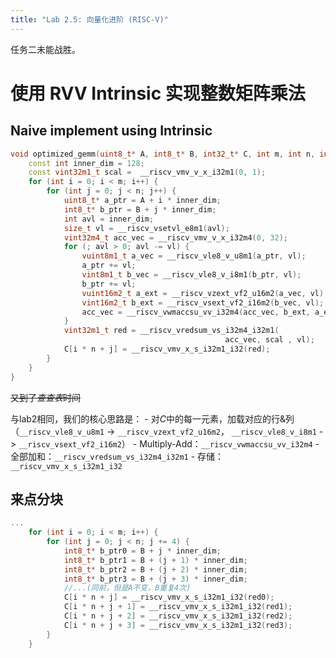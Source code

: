 ```yaml
---
title: "Lab 2.5: 向量化进阶 (RISC-V)"
---
```



任务二未能战胜。

# 使用 RVV Intrinsic 实现整数矩阵乘法

## Naive implement using Intrinsic

```cpp
void optimized_gemm(uint8_t* A, int8_t* B, int32_t* C, int m, int n, int k) {
    const int inner_dim = 128;
    const vint32m1_t scal =  __riscv_vmv_v_x_i32m1(0, 1);
    for (int i = 0; i < m; i++) {
        for (int j = 0; j < n; j++) {
            uint8_t* a_ptr = A + i * inner_dim;
            int8_t* b_ptr = B + j * inner_dim;
            int avl = inner_dim;
            size_t vl = __riscv_vsetvl_e8m1(avl);
            vint32m4_t acc_vec = __riscv_vmv_v_x_i32m4(0, 32);
            for (; avl > 0; avl -= vl) {
                vuint8m1_t a_vec = __riscv_vle8_v_u8m1(a_ptr, vl);
                a_ptr += vl;
                vint8m1_t b_vec = __riscv_vle8_v_i8m1(b_ptr, vl);
                b_ptr += vl;
                vuint16m2_t a_ext = __riscv_vzext_vf2_u16m2(a_vec, vl);
                vint16m2_t b_ext = __riscv_vsext_vf2_i16m2(b_vec, vl);
                acc_vec = __riscv_vwmaccsu_vv_i32m4(acc_vec, b_ext, a_ext, vl);
            }
            vint32m1_t red = __riscv_vredsum_vs_i32m4_i32m1(
                                                acc_vec, scal , vl);
            C[i * n + j] = __riscv_vmv_x_s_i32m1_i32(red);
        }
    }
}
```

~~又到了*查查表*时间~~

与lab2相同，我们的核心思路是：
    - 对$C$中的每一元素，加载对应的行&列（`__riscv_vle8_v_u8m1` -> `__riscv_vzext_vf2_u16m2`， `__riscv_vle8_v_i8m1` -> `__riscv_vsext_vf2_i16m2`）
    - Multiply-Add：`__riscv_vwmaccsu_vv_i32m4`
    - 全部加和：`__riscv_vredsum_vs_i32m4_i32m1`
    - 存储：`__riscv_vmv_x_s_i32m1_i32`


<Asciinema url={Cast0} />

## 来点分块

```cpp
...
    for (int i = 0; i < m; i++) {
        for (int j = 0; j < n; j += 4) {
            int8_t* b_ptr0 = B + j * inner_dim;
            int8_t* b_ptr1 = B + (j + 1) * inner_dim;
            int8_t* b_ptr2 = B + (j + 2) * inner_dim;
            int8_t* b_ptr3 = B + (j + 3) * inner_dim;
            //...(同前，但是A不变，B重复4次)
            C[i * n + j] = __riscv_vmv_x_s_i32m1_i32(red0);
            C[i * n + j + 1] = __riscv_vmv_x_s_i32m1_i32(red1);
            C[i * n + j + 2] = __riscv_vmv_x_s_i32m1_i32(red2);
            C[i * n + j + 3] = __riscv_vmv_x_s_i32m1_i32(red3);
        }
    }
```


<Asciinema url={Cast1} />
